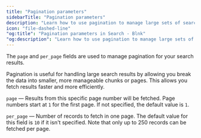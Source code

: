 ```yaml
---
title: "Pagination parameters"
sidebarTitle: "Pagination parameters"
description: "Learn how to use pagination to manage large sets of search results."
icon: "file-dashed-line"
"og:title": "Pagination parameters in Search - Blnk" 
"og:description": "Learn how to use pagination to manage large sets of search results."
---
```



The `page` and `per_page` fields are used to manage pagination for your search results. 

Pagination is useful for handling large search results by allowing you break the data into smaller, more manageable chunks or pages. This allows you fetch results faster and more efficiently.

`page` — Results from this specific page number will be fetched. Page numbers start at `1` for the first page. If not specified, the default value is `1`.

`per_page` — Number of records to fetch in one page. The default value for this field is `10` if it isn't specified. Note that only up to 250 records can be fetched per page.

<NeedHelp />